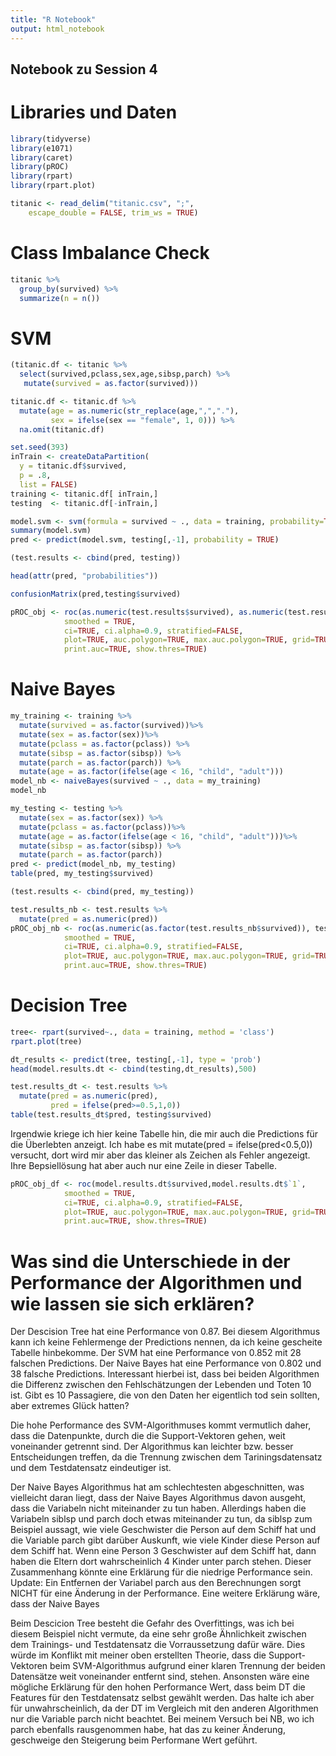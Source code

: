 ```yaml
---
title: "R Notebook"
output: html_notebook
---
```

## Notebook zu Session 4

# Libraries und Daten
```r
library(tidyverse)
library(e1071)
library(caret)
library(pROC)
library(rpart)
library(rpart.plot)
```

```r
titanic <- read_delim("titanic.csv", ";", 
    escape_double = FALSE, trim_ws = TRUE)
```

# Class Imbalance Check

```r
titanic %>%
  group_by(survived) %>%
  summarize(n = n())
```

# SVM

```r
(titanic.df <- titanic %>%
  select(survived,pclass,sex,age,sibsp,parch) %>%
   mutate(survived = as.factor(survived)))
```

```r
titanic.df <- titanic.df %>%
  mutate(age = as.numeric(str_replace(age,",","."),
         sex = ifelse(sex == "female", 1, 0))) %>%
  na.omit(titanic.df)
```

```r
set.seed(393)
inTrain <- createDataPartition(
  y = titanic.df$survived,
  p = .8,
  list = FALSE)
training <- titanic.df[ inTrain,]
testing  <- titanic.df[-inTrain,]
```

```r
model.svm <- svm(formula = survived ~ ., data = training, probability=TRUE)
summary(model.svm)
pred <- predict(model.svm, testing[,-1], probability = TRUE)
```

```r
(test.results <- cbind(pred, testing))
```
```r
head(attr(pred, "probabilities"))
```

```r
confusionMatrix(pred,testing$survived)
```


```r
pROC_obj <- roc(as.numeric(test.results$survived), as.numeric(test.results$pred),
            smoothed = TRUE,
            ci=TRUE, ci.alpha=0.9, stratified=FALSE,
            plot=TRUE, auc.polygon=TRUE, max.auc.polygon=TRUE, grid=TRUE,
            print.auc=TRUE, show.thres=TRUE)
```


# Naive Bayes

```r
my_training <- training %>%
  mutate(survived = as.factor(survived))%>%
  mutate(sex = as.factor(sex))%>%
  mutate(pclass = as.factor(pclass)) %>%
  mutate(sibsp = as.factor(sibsp)) %>%
  mutate(parch = as.factor(parch)) %>%
  mutate(age = as.factor(ifelse(age < 16, "child", "adult")))
model_nb <- naiveBayes(survived ~ ., data = my_training)
model_nb
```

```r
my_testing <- testing %>%
  mutate(sex = as.factor(sex)) %>%
  mutate(pclass = as.factor(pclass))%>%
  mutate(age = as.factor(ifelse(age < 16, "child", "adult")))%>%
  mutate(sibsp = as.factor(sibsp)) %>%
  mutate(parch = as.factor(parch))
pred <- predict(model_nb, my_testing)
table(pred, my_testing$survived)
```


```r
(test.results <- cbind(pred, my_testing))
```

```r
test.results_nb <- test.results %>%
  mutate(pred = as.numeric(pred))
pROC_obj_nb <- roc(as.numeric(as.factor(test.results_nb$survived)), test.results_nb$pred,
            smoothed = TRUE,
            ci=TRUE, ci.alpha=0.9, stratified=FALSE,
            plot=TRUE, auc.polygon=TRUE, max.auc.polygon=TRUE, grid=TRUE,
            print.auc=TRUE, show.thres=TRUE)

```
# Decision Tree

```r
tree<- rpart(survived~., data = training, method = 'class')
rpart.plot(tree)
```
```r
dt_results <- predict(tree, testing[,-1], type = 'prob')
head(model.results.dt <- cbind(testing,dt_results),500)
```
```r
test.results_dt <- test.results %>%
  mutate(pred = as.numeric(pred),
         pred = ifelse(pred>=0.5,1,0))
table(test.results_dt$pred, testing$survived)
```
Irgendwie kriege ich hier keine Tabelle hin, die mir auch die Predictions für die Überlebten anzeigt. Ich habe es mit mutate(pred = ifelse(pred<0.5,0)) versucht, dort wird mir aber das kleiner als Zeichen als Fehler angezeigt. Ihre Bepsiellösung hat aber auch nur eine Zeile in dieser Tabelle.

```r
pROC_obj_df <- roc(model.results.dt$survived,model.results.dt$`1`,
            smoothed = TRUE,
            ci=TRUE, ci.alpha=0.9, stratified=FALSE,
            plot=TRUE, auc.polygon=TRUE, max.auc.polygon=TRUE, grid=TRUE,
            print.auc=TRUE, show.thres=TRUE)
```

# Was sind die Unterschiede in der Performance der Algorithmen und wie lassen sie sich erklären?
Der Descision Tree hat eine Performance von 0.87. Bei diesem Algorithmus kann ich keine Fehlermenge der Predictions nennen, da ich keine gescheite Tabelle hinbekomme. Der SVM hat eine Performance von 0.852 mit 28 falschen Predictions. Der Naive Bayes hat eine Performance von 0.802 und 38 falsche Predictions. Interessant hierbei ist, dass bei beiden Algorithmen die Differenz zwischen den Fehlschätzungen der Lebenden und Toten 10 ist. Gibt es 10 Passagiere, die von den Daten her eigentlich tod sein sollten, aber extremes Glück hatten?

Die hohe Performance des SVM-Algorithmuses kommt vermutlich daher, dass die Datenpunkte, durch die die Support-Vektoren gehen, weit voneinander getrennt sind. Der Algorithmus kan leichter bzw. besser Entscheidungen treffen, da die Trennung zwischen dem Tariningsdatensatz und dem Testdatensatz eindeutiger ist.

Der Naive Bayes Algorithmus hat am schlechtesten abgeschnitten, was vielleicht daran liegt, dass der Naive Bayes Algorithmus davon ausgeht, dass die Variabeln nicht miteinander zu tun haben. Allerdings haben die Variabeln siblsp und parch doch etwas miteinander zu tun, da siblsp zum Beispiel aussagt, wie viele Geschwister die Person auf dem Schiff hat und die Variable parch gibt darüber Auskunft, wie viele Kinder diese Person auf dem Schiff hat. Wenn eine Person 3 Geschwister auf dem Schiff hat, dann haben die Eltern dort wahrscheinlich 4 Kinder unter parch stehen. Dieser Zusammenhang könnte eine Erklärung für die niedrige Performance sein. Update: Ein Entfernen der Variabel parch aus den Berechnungen sorgt NICHT für eine Änderung in der Performance. Eine weitere Erklärung wäre, dass der Naive Bayes

Beim Descicion Tree besteht die Gefahr des Overfittings, was ich bei diesem Beispiel nicht vermute, da eine sehr große Ähnlichkeit zwischen dem Trainings- und Testdatensatz die Vorraussetzung dafür wäre. Dies würde im Konflikt mit meiner oben erstellten Theorie, dass die Support-Vektoren beim SVM-Algorithmus aufgrund einer klaren Trennung der beiden Datensätze weit voneinander entfernt sind, stehen. Ansonsten wäre eine mögliche Erklärung für den hohen Performance Wert, dass beim DT die Features für den Testdatensatz selbst gewählt werden. Das halte ich aber für unwahrscheinlich, da der DT im Vergleich mit den anderen Algorithmen nur die Variable parch nicht beachtet. Bei meinem Versuch bei NB, wo ich parch ebenfalls rausgenommen habe, hat das zu keiner Änderung, geschweige den Steigerung beim Performane Wert geführt.  
